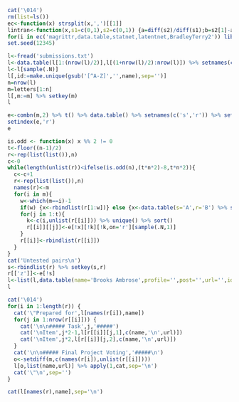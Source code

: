 ```r
cat('\014')
rm(list=ls())
ec<-function(x) strsplit(x,',')[[1]]
lintran<-function(x,s1=c(0,1),s2=c(0,1)) {a=diff(s2)/diff(s1);b=s2[1]-a*s1[1];return(a*x+b)}
for(i in ec('magrittr,data.table,statnet,latentnet,BradleyTerry2')) library(i,character.only=T)
set.seed(12345)
```

```r
l<-fread('submissions.txt')
l<-data.table(l[1:(nrow(l)/2)],l[(1+nrow(l)/2):nrow(l)]) %>% setnames(c('name','profile','post','url'))
l<-l[sample(.N)]
l[,id:=make.unique(gsub('[^A-Z]','',name),sep='')]
n=nrow(l)
m=letters[1:n]
l[,m:=m] %>% setkey(m)
l
```

```r
e<-combn(m,2) %>% t() %>% data.table() %>% setnames(c('s','r')) %>% setkey(s,r)
setindex(e,'r')
e
```

```r
is.odd <- function(x) x %% 2 != 0
t<-floor((n-1)/2)
r<-rep(list(list()),n)
c<-0
while(length(unlist(r))<ifelse(is.odd(n),(t*n*2)-8,t*n*2)){
  c<-c+1
  r<-rep(list(list()),n)
  names(r)<-m
  for(i in m){
    w<-which(m==i)-1
    if(w) {x<-rbindlist(r[1:w])} else {x<-data.table(s='A',r='B') %>% setkey(s,r)}
    for(j in 1:t){
      k<-c(i,unlist(r[[i]])) %>% unique() %>% sort()
      r[[i]][[j]]<-e[!x][!k][!k,on='r'][sample(.N,1)]
    }
    r[[i]]<-rbindlist(r[[i]])
  }
}
cat('Untested pairs\n')
s<-rbindlist(r) %>% setkey(s,r)
r[['z']]<-e[!s]
l<-list(l,data.table(name='Brooks Ambrose',profile='',post='',url='',id='',m='z')) %>% rbindlist() %>% setkey(m)
l
```

```r
cat('\014')
for(i in 1:length(r)) {
  cat('\"Prepared for',l[names(r[i]),name])    
  for(j in 1:nrow(r[[i]])) {
    cat('\n\n##### Task',j,'#####')
    cat('\nItem',j*2-1,l[r[[i]][j,1],c(name,'\n',url)])
    cat('\nItem',j*2,l[r[[i]][j,2],c(name,'\n',url)])
  }
  cat('\n\n##### Final Project Voting','#####\n')
  o<-setdiff(m,c(names(r[i]),unlist(r[[i]])))
  l[o,list(name,url)] %>% apply(1,cat,sep='\n')
  cat('\"\n',sep='')
}
```

```r
cat(l[names(r),name],sep='\n')
```

